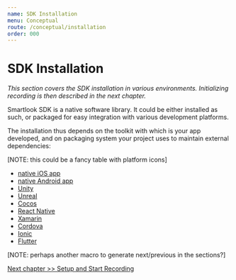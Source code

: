 ```yaml
---
name: SDK Installation
menu: Conceptual
route: /conceptual/installation
order: 000
---
```



# SDK Installation

*This section covers the SDK installation in various environments. Initializing recording is then described in the next chapter.*

Smartlook SDK is a native software library. It could be either installed as such, or packaged for easy integration with various development platforms.

The installation thus depends on the toolkit with which is your app developed, and on packaging system your project uses to maintain external dependencies:

[NOTE: this could be a fancy table with platform icons]

- [native iOS app](/sdk-installation/ios?platform=ios)
- [native Android app](/sdk-installation/android?platform=android)
- [Unity](/sdk-installation/unity?platform=unity)
- [Unreal](/sdk-installation/unreal?platform=unreal)
- [Cocos](/sdk-installation/cocos?platform=cocos)
- [React Native](/sdk-installation/react-native?platform=react)
- [Xamarin](/sdk-installation/xamarin?platform=xamarin)
- [Cordova](/sdk-installation/cordova?platform=cordova)
- [Ionic](/sdk-installation/ionic?platform=ionic)
- [Flutter](/sdk-installation/flutter?platform=flutter)

[NOTE: perhaps another macro to generate next/previous in the sections?]

[Next chapter >> Setup and Start Recording](/conceptual/setup-and-start-recording.mdx)